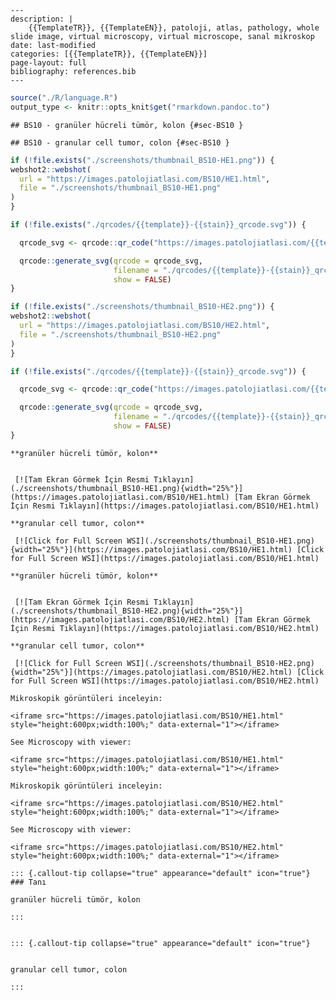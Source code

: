 

```comment
---
description: |
    {{TemplateTR}}, {{TemplateEN}}, patoloji, atlas, pathology, whole slide image, virtual microscopy, virtual microscope, sanal mikroskop
date: last-modified
categories: [{{TemplateTR}}, {{TemplateEN}}]
page-layout: full
bibliography: references.bib
---
```




```r
source("./R/language.R")
output_type <- knitr::opts_knit$get("rmarkdown.pandoc.to")
```


```asis
## BS10 - granüler hücreli tümör, kolon {#sec-BS10 }
```


```asis
## BS10 - granular cell tumor, colon {#sec-BS10 }
```






```r
if (!file.exists("./screenshots/thumbnail_BS10-HE1.png")) {
webshot2::webshot(
  url = "https://images.patolojiatlasi.com/BS10/HE1.html",
  file = "./screenshots/thumbnail_BS10-HE1.png"
)
}
```




```r
if (!file.exists("./qrcodes/{{template}}-{{stain}}_qrcode.svg")) {

  qrcode_svg <- qrcode::qr_code("https://images.patolojiatlasi.com/{{template}}/{{stain}}.html")

  qrcode::generate_svg(qrcode = qrcode_svg,
                       filename = "./qrcodes/{{template}}-{{stain}}_qrcode.svg",
                       show = FALSE)
}
```





```r
if (!file.exists("./screenshots/thumbnail_BS10-HE2.png")) {
webshot2::webshot(
  url = "https://images.patolojiatlasi.com/BS10/HE2.html",
  file = "./screenshots/thumbnail_BS10-HE2.png"
)
}
```




```r
if (!file.exists("./qrcodes/{{template}}-{{stain}}_qrcode.svg")) {

  qrcode_svg <- qrcode::qr_code("https://images.patolojiatlasi.com/{{template}}/{{stain}}.html")

  qrcode::generate_svg(qrcode = qrcode_svg,
                       filename = "./qrcodes/{{template}}-{{stain}}_qrcode.svg",
                       show = FALSE)
}
```




 















 






:::: {.content-hidden when-format="pdf"}





::::





:::: {.content-visible when-format="pdf"}






::::




:::: {.content-hidden when-format="pdf"}





::::





:::: {.content-visible when-format="pdf"}






::::














```asis

**granüler hücreli tümör, kolon**


 [![Tam Ekran Görmek İçin Resmi Tıklayın](./screenshots/thumbnail_BS10-HE1.png){width="25%"}](https://images.patolojiatlasi.com/BS10/HE1.html) [Tam Ekran Görmek İçin Resmi Tıklayın](https://images.patolojiatlasi.com/BS10/HE1.html)
```

```asis

**granular cell tumor, colon**

 [![Click for Full Screen WSI](./screenshots/thumbnail_BS10-HE1.png){width="25%"}](https://images.patolojiatlasi.com/BS10/HE1.html) [Click for Full Screen WSI](https://images.patolojiatlasi.com/BS10/HE1.html)

```











 






:::: {.content-hidden when-format="pdf"}





::::





:::: {.content-visible when-format="pdf"}






::::




:::: {.content-hidden when-format="pdf"}





::::





:::: {.content-visible when-format="pdf"}






::::














```asis

**granüler hücreli tümör, kolon**


 [![Tam Ekran Görmek İçin Resmi Tıklayın](./screenshots/thumbnail_BS10-HE2.png){width="25%"}](https://images.patolojiatlasi.com/BS10/HE2.html) [Tam Ekran Görmek İçin Resmi Tıklayın](https://images.patolojiatlasi.com/BS10/HE2.html)
```

```asis

**granular cell tumor, colon**

 [![Click for Full Screen WSI](./screenshots/thumbnail_BS10-HE2.png){width="25%"}](https://images.patolojiatlasi.com/BS10/HE2.html) [Click for Full Screen WSI](https://images.patolojiatlasi.com/BS10/HE2.html)

```









 






:::: {.content-hidden when-format="pdf"}





::::





:::: {.content-visible when-format="pdf"}






::::




:::: {.content-hidden when-format="pdf"}





::::





:::: {.content-visible when-format="pdf"}






::::
























```asis
Mikroskopik görüntüleri inceleyin:

<iframe src="https://images.patolojiatlasi.com/BS10/HE1.html" style="height:600px;width:100%;" data-external="1"></iframe>

```





```asis

See Microscopy with viewer:

<iframe src="https://images.patolojiatlasi.com/BS10/HE1.html" style="height:600px;width:100%;" data-external="1"></iframe>

```







```asis
Mikroskopik görüntüleri inceleyin:

<iframe src="https://images.patolojiatlasi.com/BS10/HE2.html" style="height:600px;width:100%;" data-external="1"></iframe>

```





```asis

See Microscopy with viewer:

<iframe src="https://images.patolojiatlasi.com/BS10/HE2.html" style="height:600px;width:100%;" data-external="1"></iframe>

```













 






:::: {.content-hidden when-format="pdf"}





::::





:::: {.content-visible when-format="pdf"}






::::




:::: {.content-hidden when-format="pdf"}





::::





:::: {.content-visible when-format="pdf"}






::::














```asis


::: {.callout-tip collapse="true" appearance="default" icon="true"}
### Tanı

granüler hücreli tümör, kolon

:::


```


```asis


::: {.callout-tip collapse="true" appearance="default" icon="true"}


granular cell tumor, colon

:::

```
























